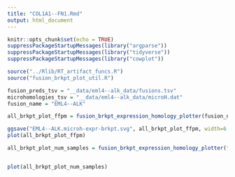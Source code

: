 ```yaml
---
title: "COL1A1--FN1.Rmd"
output: html_document
---
```


```r
knitr::opts_chunk$set(echo = TRUE)
suppressPackageStartupMessages(library("argparse"))
suppressPackageStartupMessages(library("tidyverse"))
suppressPackageStartupMessages(library("cowplot"))
```



```r

source("../Rlib/RT_artifact_funcs.R")
source("fusion_brkpt_plot_util.R")

fusion_preds_tsv = "__data/eml4--alk_data/fusions.tsv"
microhomologies_tsv = "__data/eml4--alk_data/microH.dat"
fusion_name = "EML4--ALK"
```



```r

all_brkpt_plot_ffpm = fusion_brkpt_expression_homology_plotter(fusion_name, fusion_preds_tsv, microhomologies_tsv, "FFPM")

ggsave("EML4--ALK.microh-expr-brkpt.svg", all_brkpt_plot_ffpm, width=6.75, height=4.5, units = 'in')
plot(all_brkpt_plot_ffpm)

```




```r

all_brkpt_plot_num_samples = fusion_brkpt_expression_homology_plotter(fusion_name, fusion_preds_tsv, microhomologies_tsv, "num_samples")


plot(all_brkpt_plot_num_samples)

```










